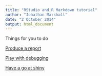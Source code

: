 ```yaml
---
title: "RStudio and R Markdown tutorial"
author: "Jonathan Marshall"
date: "2 October 2014"
output: html_document
---
```


Things for you to do

[Produce a report](report.html)

[Play with debugging](debugging.html)

[Have a go at shiny](shiny.html)
